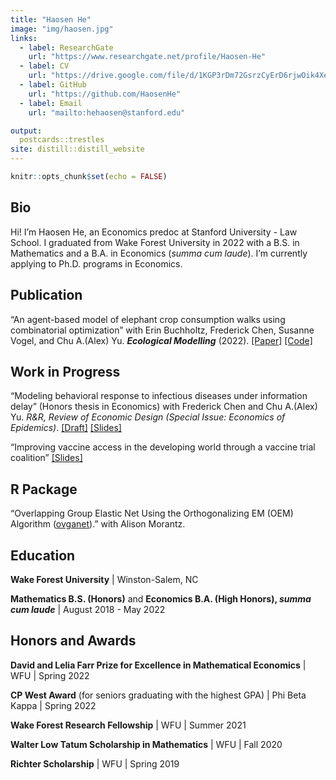 ```yaml
---
title: "Haosen He"
image: "img/haosen.jpg"
links:
  - label: ResearchGate
    url: "https://www.researchgate.net/profile/Haosen-He"
  - label: CV
    url: "https://drive.google.com/file/d/1KGP3rDm72GsrzCyErD6rjwOik4Xelaqf/view?usp=sharing"
  - label: GitHub
    url: "https://github.com/HaosenHe"
  - label: Email
    url: "mailto:hehaosen@stanford.edu"

output:
  postcards::trestles
site: distill::distill_website
---
```


```r
knitr::opts_chunk$set(echo = FALSE)
```

## Bio

Hi! I'm Haosen He, an Economics predoc at Stanford University - Law School. I graduated from Wake Forest University in 2022 with a B.S. in Mathematics and a B.A. in Economics (*summa cum laude*). I'm currently applying to Ph.D. programs in Economics.

## Publication

"An agent-based model of elephant crop consumption walks using combinatorial optimization" with Erin Buchholtz, Frederick Chen, Susanne Vogel, and Chu A.(Alex) Yu. ***Ecological Modelling*** (2022). [[Paper]](https://www.sciencedirect.com/science/article/abs/pii/S0304380021003902) [[Code]](https://github.com/HaosenHe/Elephant-Crop-Raiding)

## Work in Progress

"Modeling behavioral response to infectious diseases under information delay" (Honors thesis in Economics) with Frederick Chen and Chu A.(Alex) Yu. *R&R, Review of Economic Design (Special Issue: Economics of Epidemics)*. [[Draft]](https://drive.google.com/file/d/1Gn6-WgHxp7-ajnjCE0x6ntkDbG3G-Hjq/view?usp=sharing) [[Slides]](https://drive.google.com/file/d/1I93NrJagL-VebCUm8KMkyaHDAaSwEvSW/view?usp=sharing)

"Improving vaccine access in the developing world through a vaccine trial coalition" [[Slides]](https://drive.google.com/file/d/1dFORgEgvqlPRVuHfSpvXvmhO3R6crbHZ/view?usp=sharing)

## R Package

"Overlapping Group Elastic Net Using the Orthogonalizing EM (OEM) Algorithm ([ovganet](https://github.com/HaosenHe/ovganet))." with Alison Morantz.

## Education

**Wake Forest University** \| Winston-Salem, NC

**Mathematics B.S. (Honors)** and **Economics B.A. (High Honors), *summa cum laude*** | August 2018 - May 2022

## Honors and Awards

**David and Lelia Farr Prize for Excellence in Mathematical Economics** \| WFU \| Spring 2022

**CP West Award** (for seniors graduating with the highest GPA) \| Phi Beta Kappa \| Spring 2022

**Wake Forest Research Fellowship** \| WFU \| Summer 2021

**Walter Low Tatum Scholarship in Mathematics** \| WFU \| Fall 2020

**Richter Scholarship** \| WFU \| Spring 2019
